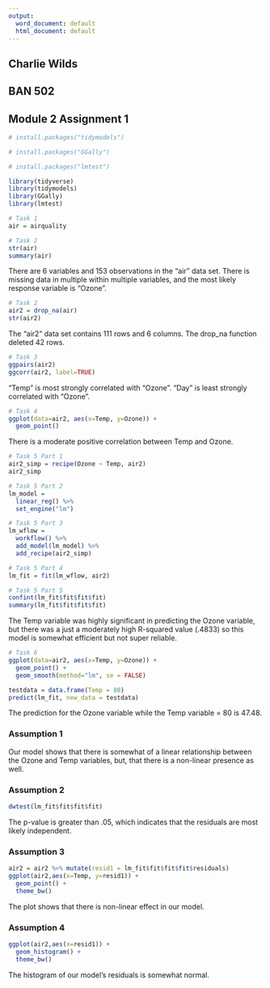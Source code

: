 ---
output:
  word_document: default
  html_document: default
---
## Charlie Wilds
## BAN 502
## Module 2 Assignment 1


```{r}
# install.packages("tidymodels")
```

```{r}
# install.packages("GGally")
```
```{r}
# install.packages("lmtest")
```
```{r}
library(tidyverse)
library(tidymodels)
library(GGally)
library(lmtest)
```
```{r}
# Task 1
air = airquality
```

```{r}
# Task 2
str(air)
summary(air)
```

There are 6 variables and 153 observations in the "air" data set. There is missing data in multiple within multiple variables, and the most likely response variable is "Ozone".

```{r}
# Task 2
air2 = drop_na(air)
str(air2)
```
The "air2" data set contains 111 rows and 6 columns. The drop_na function deleted 42 rows.

```{r}
# Task 3
ggpairs(air2)
ggcorr(air2, label=TRUE)
```
"Temp" is most strongly correlated with "Ozone".
"Day" is least strongly correlated with "Ozone".

```{r}
# Task 4
ggplot(data=air2, aes(x=Temp, y=Ozone)) +
  geom_point()
```

There is a moderate positive correlation between Temp and Ozone.

```{r}
# Task 5 Part 1
air2_simp = recipe(Ozone ~ Temp, air2)
air2_simp
```
```{r}
# Task 5 Part 2
lm_model = 
  linear_reg() %>%
  set_engine("lm")
```

```{r}
# Task 5 Part 3
lm_wflow =
  workflow() %>%
  add_model(lm_model) %>%
  add_recipe(air2_simp)
```

```{r}
# Task 5 Part 4
lm_fit = fit(lm_wflow, air2)
```

```{r}
# Task 5 Part 5
confint(lm_fit$fit$fit$fit)
summary(lm_fit$fit$fit$fit)
```
The Temp variable was highly significant in predicting the Ozone variable, but there was a just a moderately high R-squared value (.4833) so this model is somewhat efficient but not super reliable.

```{r}
# Task 6
ggplot(data=air2, aes(x=Temp, y=Ozone)) +
  geom_point() +
  geom_smooth(method="lm", se = FALSE)

```

```{r}
testdata = data.frame(Temp = 80)
predict(lm_fit, new_data = testdata)
```
The prediction for the Ozone variable while the Temp variable = 80 is 47.48.

### Assumption 1
Our model shows that there is somewhat of a linear relationship between the Ozone and Temp variables, but, that there is a non-linear presence as well.

### Assumption 2
```{r}
dwtest(lm_fit$fit$fit$fit)
```
The p-value is greater than .05, which indicates that the residuals are most likely independent.

### Assumption 3
```{r}
air2 = air2 %>% mutate(resid1 = lm_fit$fit$fit$fit$residuals)
ggplot(air2,aes(x=Temp, y=resid1)) +
  geom_point() +
  theme_bw()
```

The plot shows that there is non-linear effect in our model.

### Assumption 4
```{r}
ggplot(air2,aes(x=resid1)) +
  geom_histogram() +
  theme_bw()
```

The histogram of our model's residuals is somewhat normal.